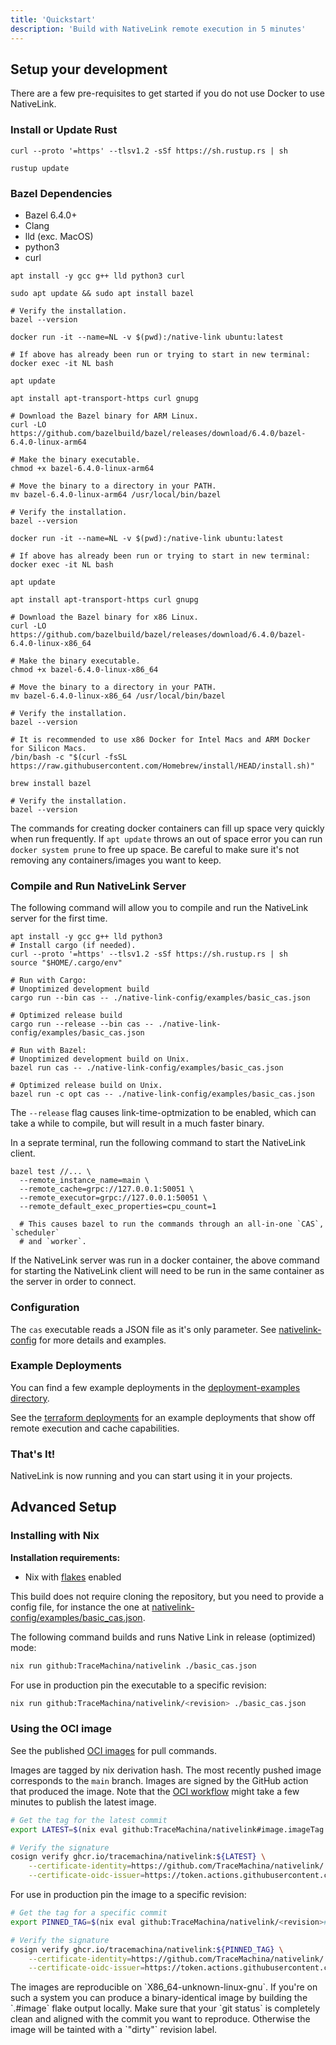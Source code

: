 ```yaml
---
title: 'Quickstart'
description: 'Build with NativeLink remote execution in 5 minutes'
---
```


## Setup your development

There are a few pre-requisites to get started if you do not use Docker to use NativeLink.

### Install or Update Rust

<CodeGroup>

```shell  Install
curl --proto '=https' --tlsv1.2 -sSf https://sh.rustup.rs | sh
```

```shell Update
rustup update
```
</CodeGroup>

### Bazel Dependencies

* Bazel 6.4.0+
* Clang
* lld (exc. MacOS)
* python3
* curl

<CodeGroup>

```shell Linux
apt install -y gcc g++ lld python3 curl

sudo apt update && sudo apt install bazel

# Verify the installation.
bazel --version
```

```shell Docker-ARM
docker run -it --name=NL -v $(pwd):/native-link ubuntu:latest

# If above has already been run or trying to start in new terminal:
docker exec -it NL bash

apt update

apt install apt-transport-https curl gnupg

# Download the Bazel binary for ARM Linux.
curl -LO https://github.com/bazelbuild/bazel/releases/download/6.4.0/bazel-6.4.0-linux-arm64

# Make the binary executable.
chmod +x bazel-6.4.0-linux-arm64

# Move the binary to a directory in your PATH.
mv bazel-6.4.0-linux-arm64 /usr/local/bin/bazel

# Verify the installation.
bazel --version

```

```shell Docker-x86
docker run -it --name=NL -v $(pwd):/native-link ubuntu:latest

# If above has already been run or trying to start in new terminal:
docker exec -it NL bash

apt update

apt install apt-transport-https curl gnupg

# Download the Bazel binary for x86 Linux.
curl -LO https://github.com/bazelbuild/bazel/releases/download/6.4.0/bazel-6.4.0-linux-x86_64

# Make the binary executable.
chmod +x bazel-6.4.0-linux-x86_64

# Move the binary to a directory in your PATH.
mv bazel-6.4.0-linux-x86_64 /usr/local/bin/bazel

# Verify the installation.
bazel --version

```

```shell MacOS (Beta)
# It is recommended to use x86 Docker for Intel Macs and ARM Docker for Silicon Macs.
/bin/bash -c "$(curl -fsSL https://raw.githubusercontent.com/Homebrew/install/HEAD/install.sh)"

brew install bazel

# Verify the installation.
bazel --version
```

</CodeGroup>

<Note>The commands for creating docker containers can fill up space very quickly when run frequently. If `apt update` throws an out of space error you can run `docker system prune` to free up space. Be careful to make sure it's not removing any containers/images you want to keep.</Note>

### Compile and Run NativeLink Server

The following command will allow you to compile and run the NativeLink server for the first time.

  ```shell
  apt install -y gcc g++ lld python3
  # Install cargo (if needed).
  curl --proto '=https' --tlsv1.2 -sSf https://sh.rustup.rs | sh
  source "$HOME/.cargo/env"

  # Run with Cargo:
  # Unoptimized development build
  cargo run --bin cas -- ./native-link-config/examples/basic_cas.json

  # Optimized release build
  cargo run --release --bin cas -- ./native-link-config/examples/basic_cas.json

  # Run with Bazel:
  # Unoptimized development build on Unix.
  bazel run cas -- ./native-link-config/examples/basic_cas.json

  # Optimized release build on Unix.
  bazel run -c opt cas -- ./native-link-config/examples/basic_cas.json
  ```

<Note>The `--release` flag causes link-time-optmization to be enabled, which can take a while to compile, but will result in a much faster binary.</Note>

In a seprate terminal, run the following command to start the NativeLink client.


```shell
bazel test //... \
  --remote_instance_name=main \
  --remote_cache=grpc://127.0.0.1:50051 \
  --remote_executor=grpc://127.0.0.1:50051 \
  --remote_default_exec_properties=cpu_count=1

  # This causes bazel to run the commands through an all-in-one `CAS`, `scheduler`
  # and `worker`.
```
<Note>If the NativeLink server was run in a docker container, the above command for starting the NativeLink client will need to be run in the same container as the server in order to connect.</Note>

### Configuration

The `cas` executable reads a JSON file as it's only parameter. See [nativelink-config](./nativelink-config)
for more details and examples.

### Example Deployments

You can find a few example deployments in the [deployment-examples directory](./deployment-examples).

See the [terraform deployments](./deployment-examples/terraform) for an example
deployments that show off remote execution and cache capabilities.


### That's It!

NativeLink is now running and you can start using it in your projects.


## Advanced Setup


### Installing with Nix

**Installation requirements:**

* Nix with [flakes](https://nixos.wiki/wiki/Flakes) enabled

This build does not require cloning the repository, but you need to provide a
config file, for instance the one at [nativelink-config/examples/basic_cas.json](./nativelink-config/examples/basic_cas.json).

The following command builds and runs Native Link in release (optimized) mode:

```sh
nix run github:TraceMachina/nativelink ./basic_cas.json
```

For use in production pin the executable to a specific revision:

```sh
nix run github:TraceMachina/nativelink/<revision> ./basic_cas.json
```

### Using the OCI image

See the published [OCI images](https://github.com/TraceMachina/nativelink/pkgs/container/nativelink)
for pull commands.

Images are tagged by nix derivation hash. The most recently pushed image
corresponds to the `main` branch. Images are signed by the GitHub action that
produced the image. Note that the [OCI workflow](https://github.com/TraceMachina/nativelink/actions/workflows/image.yaml)
might take a few minutes to publish the latest image.

```sh
# Get the tag for the latest commit
export LATEST=$(nix eval github:TraceMachina/nativelink#image.imageTag --raw)

# Verify the signature
cosign verify ghcr.io/tracemachina/nativelink:${LATEST} \
    --certificate-identity=https://github.com/TraceMachina/nativelink/.github/workflows/image.yaml@refs/heads/main \
    --certificate-oidc-issuer=https://token.actions.githubusercontent.com
```

For use in production pin the image to a specific revision:

```sh
# Get the tag for a specific commit
export PINNED_TAG=$(nix eval github:TraceMachina/nativelink/<revision>#image.imageTag --raw)

# Verify the signature
cosign verify ghcr.io/tracemachina/nativelink:${PINNED_TAG} \
    --certificate-identity=https://github.com/TraceMachina/nativelink/.github/workflows/image.yaml@refs/heads/main \
    --certificate-oidc-issuer=https://token.actions.githubusercontent.com
```

<Tip>
  The images are reproducible on `X86_64-unknown-linux-gnu`. If you're on
  such a system you can produce a binary-identical image by building the
  `.#image` flake output locally. Make sure that your `git status` is
  completely clean and aligned with the commit you want to reproduce.
  Otherwise the image will be tainted with a `"dirty"` revision label.
</Tip>

